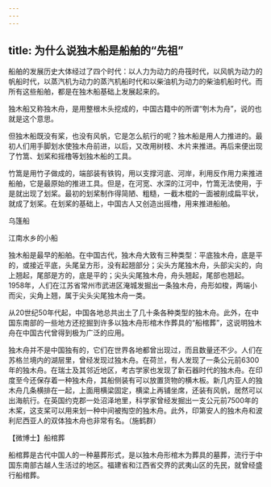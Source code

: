 ```yaml
---
---
---
```

title: 为什么说独木船是船舶的“先祖”
---




船舶的发展历史大体经过了四个时代：以人力为动力的舟筏时代，以风帆为动力的帆船时代，以蒸汽机为动力的蒸汽机船时代和以柴油机为动力的柴油机船时代。而所有这些船舶，都是在独木船基础上发展起来的。

独木船又称独木舟，是用整根木头挖成的，中国古籍中的所谓“刳木为舟”，说的也就是这个意思。



但独木船既没有桨，也没有风帆，它是怎么航行的呢？独木船是用人力推进的。最初人们用手脚划水使独木舟前进，以后，又改用树枝、木片来推进。再后来便出现了竹篙、划桨和摇橹等划独木船的工具。

竹篙是用竹子做成的，端部装有铁钩，用以支撑河底、河岸，利用反作用力来推进船舶，它是最原始的推进工具。但是，在河宽、水深的江河中，竹篙无法使用，于是就出现了划桨。最初的划桨制作得简陋、粗糙，一截木棍的一面被削成扁平状，就成了划桨。在划桨的基础上，中国古人又创造出摇橹，用来推进船舶。

乌篷船



江南水乡的小船



独木船是最早的船舶。在中国古代，独木舟大致有三种类型：平底独木舟，底是平的，或接近平底，头尾呈方形，没有起翘部分；尖头方尾独木舟，头部尖尖的，向上翘起，尾部是方的，底是平的；尖头尖尾独木舟，舟头翘起，尾部也翘起。1958年，人们在江苏省常州市武进区淹城发掘出一条独木舟，舟形如梭，两端小而尖，尖角上翘，属于尖头尖尾独木舟一类。

从20世纪50年代起，中国各地总共出土了几十条各种类型的独木舟。此外，在中国东南部的一些地方还挖掘到许多以独木舟形棺木作葬具的“船棺葬”，这说明独木舟在中国古代曾得到极为广泛的应用。

独木舟并不是中国独有的，它们在世界各地都曾出现过，而且数量还不少。人们在苏格兰境内的湖层里，曾经发现过独木舟。在荷兰，有人发现了一条公元前6300年的独木舟。在瑞士及其邻近地区，考古学家也发现了新石器时代的独木舟。在印度至今还保存着一种独木舟，其船侧装有可以放置货物的横木板。新几内亚人的独木舟几条横排在一起，上面用横梁固定，横梁上再铺坐席，还装有风帆，居然可以出海航行。在英国约克郡一处沼泽地里，科学家曾经发掘出一支公元前7500年的木桨，这支桨可以用来划一种中间被掏空的独木舟。此外，印第安人的独木舟和波利尼西亚人的双体独木舟也非常有名。（施鹤群）





【微博士】船棺葬

船棺葬是古代中国人的一种墓葬形式，是以独木舟形棺木为葬具的墓葬，流行于中国东南部古越人生活过的地区。福建省和江西省交界的武夷山区的先民，就曾经盛行船棺葬。